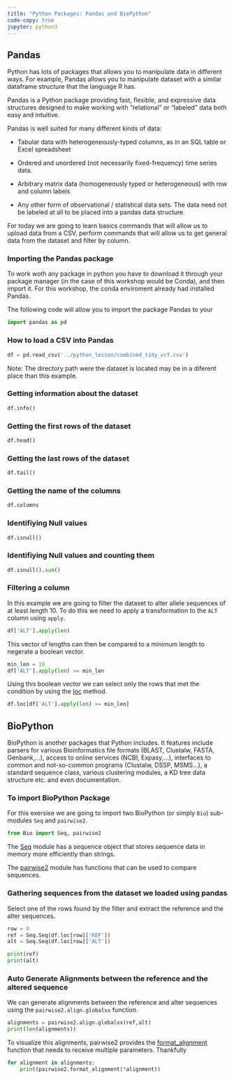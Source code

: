 ```yaml
---
title: "Python Packages: Pandas and BioPython"
code-copy: true
jupyter: python3
---
```


## Pandas 
Python has lots of packages that allows you to manipulate data in different ways. 
For example, Pandas allows you to manipulate dataset with a similar dataframe structure that the language R has. 

Pandas is a Python package providing fast, flexible, and expressive data structures designed to make working with “relational” or “labeled” data both easy and intuitive. 

Pandas is well suited for many different kinds of data:

- Tabular data with heterogeneously-typed columns, as in an SQL table or Excel spreadsheet

- Ordered and unordered (not necessarily fixed-frequency) time series data.

- Arbitrary matrix data (homogeneously typed or heterogeneous) with row and column labels

- Any other form of observational / statistical data sets. The data need not be labeled at all to be placed into a pandas data structure.


For today we are going to learn basics commands that will allow us to upload data from a CSV, perform commands that will allow us to get general data from the dataset and filter by column. 

### Importing the Pandas package
To work woth any package in python you have to download it through your package manager (in the case of this workshop would be Conda), and then import it. For this workshop, the conda enviroment already had installed Pandas. 

The following code will allow you to import the package Pandas to your 
```python
import pandas as pd
```

### How to load a CSV into Pandas

```python
df = pd.read_csv('../python_lesson/combined_tidy_vcf.csv')
```

Note: The directory path were the dataset is located may be in a diferent place than this example. 

### Getting information about the dataset

```python
df.info()
```

### Getting the first rows of the dataset

```python
df.head()
```

### Getting the last rows of the dataset

```python
df.tail()
```

### Getting the name of the columns

```python
df.columns
```

### Identifiying Null values

```python
df.isnull()
```

### Identifiying Null values and counting them

```python
df.isnull().sum()
```

### Filtering a column

In this example we are going to filter the dataset to alter allele sequences of at least length 10. To do this we need to apply a transformation to the `ALT` column using `apply`.

```python
df['ALT'].apply(len)
```

This vector of lengths can then be compared to a minimum length to negerate a boolean vector.

```python
min_len = 10
df['ALT'].apply(len) >= min_len
```

Using this boolean vector we can select only the rows that met the condition by using the [loc](https://pandas.pydata.org/docs/reference/api/pandas.DataFrame.loc.html) method. 

```python
df.loc[df['ALT'].apply(len) >= min_len]
```

## BioPython
BioPython is another packages that Python includes. 
It features include parsers for various Bioinformatics file formats (BLAST, Clustalw, FASTA, Genbank,...), access to online services (NCBI, Expasy,...), interfaces to common and not-so-common programs (Clustalw, DSSP, MSMS...), a standard sequence class, various clustering modules, a KD tree data structure etc. and even documentation.

### To import BioPython Package

For this exersise we are going to import two BioPython (or simply `Bio`) sub-modules `Seq` and `pairwise2`.

```python
from Bio import Seq, pairwise2
```

The [Seq](https://biopython.org/docs/1.75/api/Bio.Seq.html) module has a sequence object that stores sequence data in memory more efficiently than strings. 

The [pairwise2](https://biopython.org/docs/1.75/api/Bio.pairwise2.html) module has functions that can be used to compare sequences.

### Gathering sequences from the dataset we loaded using pandas

Select one of the rows found by the filter and extract the reference and the alter sequences.

```python
row = 8
ref = Seq.Seq(df.loc[row]['REF'])
alt = Seq.Seq(df.loc[row]['ALT'])

print(ref)
print(alt)
```

### Auto Generate Alignments between the reference and the altered sequence

We can generate alignments between the reference and alter sequences using the `pairwise2.align.globalxx` function.

```python
alignments = pairwise2.align.globalxx(ref,alt)
print(len(alignments))
```

To visualize this alignments, pairwise2 provides the [format_alignment](https://biopython.org/docs/1.75/api/Bio.pairwise2.html#Bio.pairwise2.format_alignment) function that needs to receive multiple parameters. Thankfully

```python
for alignment in alignments:
    print(pairwise2.format_alignment(*alignment))
```





